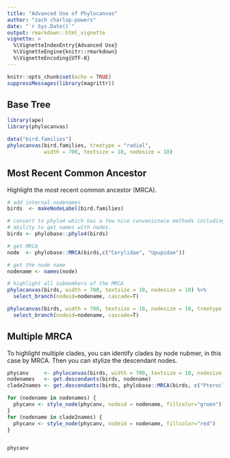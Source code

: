 ```yaml
---
title: "Advanced Use of Phylocanvas"
author: "zach charlop-powers"
date: "`r Sys.Date()`"
output: rmarkdown::html_vignette
vignette: >
  %\VignetteIndexEntry{Advanced Use}
  %\VignetteEngine{knitr::rmarkdown}
  %\VignetteEncoding{UTF-8}
---
```


```r
knitr::opts_chunk$set(echo = TRUE)
suppressMessages(library(magrittr))
```

## Base Tree

```r
library(ape)
library(phylocanvas)

data("bird.families")
phylocanvas(bird.families, treetype = "radial", 
            width = 700, textsize = 10, nodesize = 10)
```

## Most Recent Common Ancestor

Highlight the most recent common ancestor (MRCA).

```r

# add internal nodenames
birds  <- makeNodeLabel(bird.families)

# convert to phylo4 which has a few nice convenicnece methods including the
# ability to get names with nodes.
birds <- phylobase::phylo4(birds)

# get MRCA
node  <- phylobase::MRCA(birds,c("Cerylidae", "Upupidae"))

# get the node name
nodename <- names(node)

# highlight all submembers of the MRCA
phylocanvas(birds, width = 700, textsize = 10, nodesize = 10) %>%
  select_branch(nodeid=nodename, cascade=T)
```

```r
phylocanvas(birds, width = 700, textsize = 10, nodesize = 10, treetype = "radial") %>% 
  select_branch(nodeid=nodename, cascade=T)

```

## Multiple MRCA 

To highlight multiple clades, you can identify clades by node nubmer, in this case by MRCA. Then you can stylize the descendant nodes.

```r
phycanv     <- phylocanvas(birds, width = 700, textsize = 10, nodesize = 10, treetype = "radial") 
nodenames   <- get.descendants(birds, nodename)
clade2names <- get.descendants(birds, phylobase::MRCA(birds, c("Pteroclidae", "Jacanidae")))

for (nodename in nodenames) {
  phycanv <- style_node(phycanv, nodeid = nodename, fillcolor="green")
}
for (nodename in clade2names) {
  phycanv <- style_node(phycanv, nodeid = nodename, fillcolor="red")
}


phycanv


```
